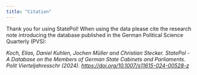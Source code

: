 ```yaml
---
title: "Citation"
---
```


Thank you for using StatePol! When using the data please cite the research note introducing the database published in the German Political Science Quarterly (PVS):

*Koch, Elias, Daniel Kuhlen, Jochen Müller and Christian Stecker. StatePol - A Database on the Members of German State Cabinets and Parliaments. Polit Vierteljahresschr (2024). [https://doi.org/10.1007/s11615-024-00528-z](https://link.springer.com/article/10.1007/s11615-024-00528-z)*